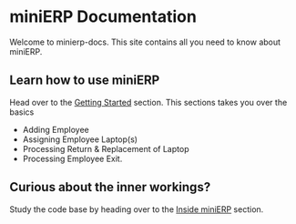 # miniERP Documentation
 
Welcome to minierp-docs. This site contains all you need to know about miniERP.

## Learn how to use miniERP

Head over to the [Getting Started](/getting-started) section. This sections takes you over the basics

- Adding Employee
- Assigning Employee Laptop(s)
- Processing Return & Replacement of Laptop
- Processing Employee Exit.

## Curious about the inner workings?

Study the code base by heading over to the [Inside miniERP](/inside-minierp) section.
